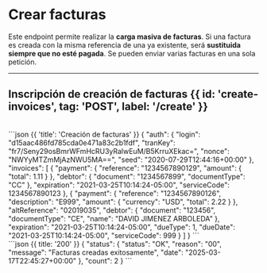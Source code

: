 

# Crear facturas

Este endpoint permite realizar la **carga masiva de facturas**.
Si una factura es creada con la misma referencia de una ya existente, será **sustituida siempre que no esté pagada**.
Se pueden enviar varias facturas en una sola petición.

---

## Inscripción de creación de facturas {{ id: 'create-invoices', tag: 'POST', label: '/create' }}

<Row>
  <Col>
    <ApiReader
      path="/create"
      method="POST"
      api={props.refs}
    />
  </Col>
  <Col sticky>
    <br />
    <CodeGroup title="Solicitud" tag="POST" label="/create">
      ```json {{ 'title': 'Creación de facturas' }}
      {
        "auth": {
          "login": "d15aac486fd785cda0e471a83c2b1fdf",
          "tranKey": "fr7/Seny29osBmrWFmHcRU3yRalwEuM/B5KrruXEkac=",
          "nonce": "NWYyMTZmMjAzNWU5MA==",
          "seed": "2020-07-29T12:44:16+00:00"
        },
        "invoices": [
          {
            "payment": {
              "reference": "1234567890129",
              "amount": {
                "total": 1.11
              }
            },
            "debtor": {
              "document": "1234567899",
              "documentType": "CC"
            },
            "expiration": "2021-03-25T10:14:24-05:00",
            "serviceCode": 1234567890123
          },
          {
            "payment": {
              "reference": "1234567890126",
              "description": "E999",
              "amount": {
                "currency": "USD",
                "total": 2.22
              }
            },
            "altReference": "02019035",
            "debtor": {
              "document": "123456",
              "documentType": "CE",
              "name": "DAVID JIMENEZ ARBOLEDA"
            },
            "expiration": "2021-03-25T10:14:24-05:00",
            "dueType": 1,
            "dueDate": "2021-03-25T10:14:24-05:00",
            "serviceCode": 999
          }
        ]
      }
      ```
    </CodeGroup>
  </Col>
</Row>

<Row>
  <Col>
    <ApiReader
      path="/create"
      method="post"
      type="response"
      api={props.refs}
    />
  </Col>
  <Col sticky>
    <br />
    <CodeGroup title="Respuesta">
      ```json {{ title: '200' }}
      {
        "status": {
          "status": "OK",
          "reason": "00",
          "message": "Facturas creadas exitosamente",
          "date": "2025-03-17T22:45:27+00:00"
        },
        "count": 2
      }
      ```
    </CodeGroup>
  </Col>
</Row>

